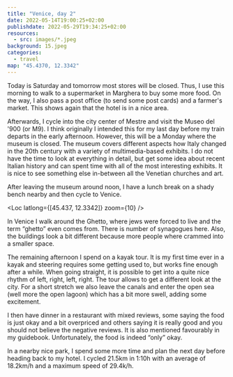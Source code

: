 ```yaml
---
title: "Venice, day 2"
date: 2022-05-14T19:00:25+02:00
publishdate: 2022-05-29T19:34:25+02:00
resources:
  - src: images/*.jpeg
background: 15.jpeg
categories:
  - travel
map: "45.4370, 12.3342"
---
```


Today is Saturday and tomorrow most stores will be closed. Thus, I use this
morning to walk to a supermarket in Marghera to buy some more food. On the way,
I also pass a post office (to send some post cards) and a farmer's market. This
shows again that the hotel is in a nice area.

Afterwards, I cycle into the city center of Mestre and visit the Museo del '900
(or M9). I think originally I intended this for my last day before my train
departs in the early afternoon. However, this will be a Monday where the museum
is closed. The museum covers different aspects how Italy changed in the 20th
century with a variety of multimedia-based exhibits. I do not have the time to
look at everything in detail, but get some idea about recent Italian history and
can spent time with all of the most interesting exhibits. It is nice to see
something else in-between all the Venetian churches and art.

<Rimg src="1.jpeg" alt="Mueo del '900/M9" />

After leaving the museum around noon, I have a lunch break on a shady bench
nearby and then cycle to Venice.

<Loc latlong={[45.437, 12.3342]} zoom={10} />

In Venice I walk around the Ghetto, where jews were forced to live and the term
“ghetto” even comes from. There is number of synagogues here. Also, the
buildings look a bit different because more people where crammed into a smaller
space.

<Gallery>
  <Rimg src="2.jpeg" alt="Venice" />
  <Rimg src="3.jpeg" caption="A vaporetto (waterbus)." />
  <Rimg src="4.jpeg" caption="Police on jet skis." />
</Gallery>

<Rimg src="5.jpeg" caption="The Ghetto." />

<Gallery>
  <Rimg src="6.jpeg" caption="A holocaust memorial." />
  <Rimg src="8.jpeg" alt="Venice" />
  <Rimg
    src="9.jpeg"
    caption="You can also find some modern, maybe not as nice lokking, buildings in Venice off the beaten tourist paths."
  />
  <Rimg
    src="10.jpeg"
    caption="Laundry put out to dry is a typical sight in
Venice."
  />
</Gallery>

The remaining afternoon I spend on a kayak tour. It is my first time ever in
a kayak and steering requires some getting used to, but works fine enough after
a while. When going straight, it is possible to get into a quite nice rhythm of
left, right, left, right. The tour allows to get a different look at the
city. For a short stretch we also leave the canals and enter the open sea (well
more the open lagoon) which has a bit more swell, adding some excitement.

<Gallery>
  <Rimg src="14.jpeg" alt="Kayaking in Venice." />
  <Rimg src="15.jpeg" alt="Kayaking in Venice." />
</Gallery>

I then have dinner in a restaurant with mixed reviews, some saying the food is
just okay and a bit overpriced and others saying it is really good and you
should not believe the negative reviews. It is also mentioned favourably in my
guidebook. Unfortunately, the food is indeed “only” okay.

In a nearby nice park, I spend some more time and plan the next day before
heading back to my hotel. I cycled 21.5km in 1:10h with an average of 18.2km/h
and a maximum speed of 29.4k/h.

<Gallery>
  <Rimg src="16.jpeg" caption="A small street in the dusk." />
  <Rimg src="17.jpeg" caption="Chiesa di San Simeon Piccolo" />
</Gallery>

<Nextday />
